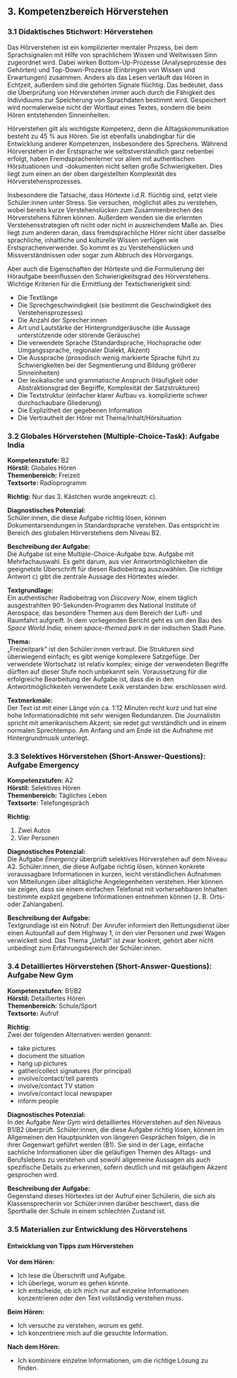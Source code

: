 ## 3. Kompetenzbereich Hörverstehen

### 3.1 Didaktisches Stichwort: Hörverstehen

Das Hörverstehen ist ein komplizierter mentaler Prozess, bei dem Sprachsignalen mit Hilfe von sprachlichem Wissen und Weltwissen Sinn zugeordnet wird. Dabei wirken Bottom-Up-Prozesse (Analyseprozesse des Gehörten) und Top-Down-Prozesse (Einbringen von Wissen und Erwartungen) zusammen. Anders als das Lesen verläuft das Hören in Echtzeit, außerdem sind die gehörten Signale flüchtig. Das bedeutet, dass die Überprüfung von Hörverstehen immer auch durch die Fähigkeit des Individuums zur Speicherung von Sprachdaten bestimmt wird. Gespeichert wird normalerweise nicht der Wortlaut eines Textes, sondern die beim Hören entstehenden Sinneinheiten.

Hörverstehen gilt als wichtigste Kompetenz, denn die Alltagskommunikation besteht zu 45 % aus Hören. Sie ist ebenfalls unabdingbar für die Entwicklung anderer Kompetenzen, insbesondere des Sprechens. Während Hörverstehen in der Erstsprache wie selbstverständlich ganz nebenbei erfolgt, haben Fremdsprachenlerner vor allem mit authentischen Hörsituationen und -dokumenten nicht selten große Schwierigkeiten. Dies liegt zum einen an der oben dargestellten Komplexität des Hörverstehensprozesses.

Insbesondere die Tatsache, dass Hörtexte i.d.R. flüchtig sind, setzt viele Schüler:innen unter Stress. Sie versuchen, möglichst alles zu verstehen, wobei bereits kurze Verstehenslücken zum Zusammenbrechen des Hörverstehens führen können. Außerdem wenden sie die erlernten Verstehensstrategien oft nicht oder nicht in ausreichendem Maße an. Dies liegt zum anderen daran, dass fremdsprachliche Hörer nicht über dasselbe sprachliche, inhaltliche und kulturelle Wissen verfügen wie Erstsprachenverwender. So kommt es zu Verstehenslücken und Missverständnissen oder sogar zum Abbruch des Hörvorgangs.

Aber auch die Eigenschaften der Hörtexte und die Formulierung der Höraufgabe beeinflussen den Schwierigkeitsgrad des Hörverstehens. Wichtige Kriterien für die Ermittlung der Textschwierigkeit sind:

- Die Textlänge
- Die Sprechgeschwindigkeit (sie bestimmt die Geschwindigkeit des Verstehensprozesses)
- Die Anzahl der Sprecher:innen
- Art und Lautstärke der Hintergrundgeräusche (die Aussage unterstützende oder störende Geräusche)
- Die verwendete Sprache (Standardsprache, Hochsprache oder Umgangssprache, regionaler Dialekt, Akzent)
- Die Aussprache (prosodisch wenig markierte Sprache führt zu Schwierigkeiten bei der Segmentierung und Bildung größerer Sinneinheiten)
- Der lexikalische und grammatische Anspruch (Häufigkeit oder Abstraktionsgrad der Begriffe, Komplexität der Satzstrukturen)
- Die Textstruktur (einfacher klarer Aufbau vs. komplizierte schwer durchschaubare Gliederung)
- Die Explizitheit der gegebenen Information
- Die Vertrautheit der Hörer mit Thema/Inhalt/Hörsituation

### 3.2 Globales Hörverstehen (Multiple-Choice-Task): Aufgabe India

**Kompetenzstufe:** B2  
**Hörstil:** Globales Hören  
**Themenbereich:** Freizeit  
**Textsorte:** Radioprogramm

**Richtig:** Nur das 3. Kästchen wurde angekreuzt: c).

**Diagnostisches Potenzial:**  
Schüler:innen, die diese Aufgabe richtig lösen, können Dokumentarsendungen in Standardsprache verstehen. Das entspricht im Bereich des globalen Hörverstehens dem Niveau B2.

**Beschreibung der Aufgabe:**  
Die Aufgabe ist eine Multiple-Choice-Aufgabe bzw. Aufgabe mit Mehrfachauswahl. Es geht darum, aus vier Antwortmöglichkeiten die geeignetste Überschrift für diesen Radiobeitrag auszuwählen. Die richtige Antwort c) gibt die zentrale Aussage des Hörtextes wieder.

**Textgrundlage:**  
Ein authentischer Radiobeitrag von *Discovery Now*, einem täglich ausgestrahlten 90-Sekunden-Programm des National Institute of Aerospace, das besondere Themen aus dem Bereich der Luft- und Raumfahrt aufgreift. In dem vorliegenden Bericht geht es um den Bau des *Space World India*, einem *space-themed park* in der indischen Stadt Pune.

**Thema:**  
„Freizeitpark“ ist den Schüler:innen vertraut. Die Strukturen sind überwiegend einfach; es gibt wenige komplexere Satzgefüge. Der verwendete Wortschatz ist relativ komplex; einige der verwendeten Begriffe dürften auf dieser Stufe noch unbekannt sein. Voraussetzung für die erfolgreiche Bearbeitung der Aufgabe ist, dass die in den Antwortmöglichkeiten verwendete Lexik verstanden bzw. erschlossen wird.

**Textmerkmale:**  
Der Text ist mit einer Länge von ca. 1:12 Minuten recht kurz und hat eine hohe Informationsdichte mit sehr wenigen Redundanzen. Die Journalistin spricht mit amerikanischem Akzent; sie redet gut verständlich und in einem normalen Sprechtempo. Am Anfang und am Ende ist die Aufnahme mit Hintergrundmusik unterlegt.

### 3.3 Selektives Hörverstehen (Short-Answer-Questions): Aufgabe Emergency

**Kompetenzstufen:** A2  
**Hörstil:** Selektives Hören  
**Themenbereich:** Tägliches Leben  
**Textsorte:** Telefongespräch

**Richtig:**

1. Zwei Autos  
2. Vier Personen

**Diagnostisches Potenzial:**  
Die Aufgabe *Emergency* überprüft selektives Hörverstehen auf dem Niveau A2. Schüler:innen, die diese Aufgabe richtig lösen, können konkrete voraussagbare Informationen in kurzen, leicht verständlichen Aufnahmen von Mitteilungen über alltägliche Angelegenheiten verstehen. Hier können sie zeigen, dass sie einem einfachen Telefonat mit vorhersehbaren Inhalten bestimmte explizit gegebene Informationen entnehmen können (z. B. Orts- oder Zahlangaben).

**Beschreibung der Aufgabe:**  
Textgrundlage ist ein Notruf: Der Anrufer informiert den Rettungsdienst über einen Autounfall auf dem Highway 1, in den vier Personen und zwei Wagen verwickelt sind. Das Thema „Unfall“ ist zwar konkret, gehört aber nicht unbedingt zum Erfahrungsbereich der Schüler:innen.

### 3.4 Detailliertes Hörverstehen (Short-Answer-Questions): Aufgabe New Gym

**Kompetenzstufen:** B1/B2  
**Hörstil:** Detailliertes Hören  
**Themenbereich:** Schule/Sport  
**Textsorte:** Aufruf

**Richtig:**  
Zwei der folgenden Alternativen werden genannt:

- take pictures
- document the situation
- hang up pictures
- gather/collect signatures (for principal)
- involve/contact/ tell parents
- involve/contact TV station
- involve/contact local newspaper
- inform people

**Diagnostisches Potenzial:**  
In der Aufgabe *New Gym* wird detailliertes Hörverstehen auf den Niveaus B1/B2 überprüft. Schüler:innen, die diese Aufgabe richtig lösen, können im Allgemeinen den Hauptpunkten von längeren Gesprächen folgen, die in ihrer Gegenwart geführt werden (B1). Sie sind in der Lage, einfache sachliche Informationen über die geläufigen Themen des Alltags- und Berufslebens zu verstehen und sowohl allgemeine Aussagen als auch spezifische Details zu erkennen, sofern deutlich und mit geläufigem Akzent gesprochen wird.

**Beschreibung der Aufgabe:**  
Gegenstand dieses Hörtextes ist der Aufruf einer Schülerin, die sich als Klassensprecherin vor Schüler:innen darüber beschwert, dass die Sporthalle der Schule in einem schlechten Zustand ist.

### 3.5 Materialien zur Entwicklung des Hörverstehens

#### Entwicklung von Tipps zum Hörverstehen

**Vor dem Hören:**

- Ich lese die Überschrift und Aufgabe.
- Ich überlege, worum es gehen könnte.
- Ich entscheide, ob ich mich nur auf einzelne Informationen konzentrieren oder den Text vollständig verstehen muss.

**Beim Hören:**

- Ich versuche zu verstehen, worum es geht.
- Ich konzentriere mich auf die gesuchte Information.

**Nach dem Hören:**

- Ich kombiniere einzelne Informationen, um die richtige Lösung zu finden.
